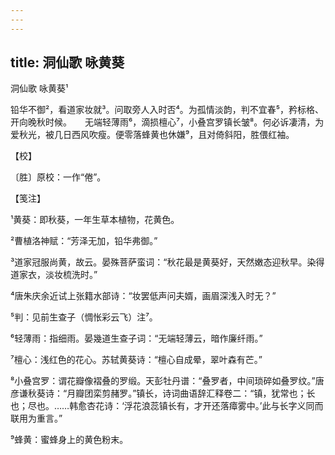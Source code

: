 ```yaml
---
---
---
```

title: 洞仙歌 咏黄葵
---



洞仙歌 咏黄葵¹





铅华不御²，看道家妆就³。问取旁人入时否⁴。为孤情淡韵，判不宜春⁵，矜标格、开向晚秋时候。　　无端轻薄雨⁶，滴损檀心⁷，小叠宫罗镇长皱⁸。何必诉凄清，为爱秋光，被几日西风吹瘦。便零落蜂黄也休嫌⁹，且对倚斜阳，胜偎红袖。





【校】


〔胜〕原校：一作“倦”。





【笺注】


¹黄葵：即秋葵，一年生草本植物，花黄色。

²曹植洛神赋：“芳泽无加，铅华弗御。”

³道家冠服尚黄，故云。晏殊菩萨蛮词：“秋花最是黄葵好，天然嫩态迎秋早。染得道家衣，淡妆梳洗时。”

⁴唐朱庆余近试上张籍水部诗：“妆罢低声问夫婿，画眉深浅入时无？”

⁵判：见前生查子（惆怅彩云飞）注⁷。

⁶轻薄雨：指细雨。晏幾道生查子词：“无端轻薄云，暗作廉纤雨。”

⁷檀心：浅红色的花心。苏轼黄葵诗：“檀心自成晕，翠叶森有芒。”

⁸小叠宫罗：谓花瓣像褶叠的罗缎。天彭牡丹谱：“叠罗者，中间琐碎如叠罗纹。”唐彦谦秋葵诗：“月瓣团栾剪赭罗。”镇长，诗词曲语辞汇释卷二：“镇，犹常也；长也；尽也。……韩愈杏花诗：‘浮花浪蕊镇长有，才开还落瘴雾中。’此与长字义同而联用为重言。”

⁹蜂黄：蜜蜂身上的黄色粉末。